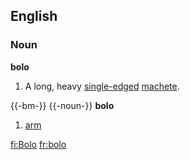 ==English==

===Noun===

'''bolo'''

#A long, heavy [[single-edged]] [[machete]].

{{-bm-}}
{{-noun-}}
'''bolo'''
# [[arm]]

[[fi:Bolo]]
[[fr:bolo]]